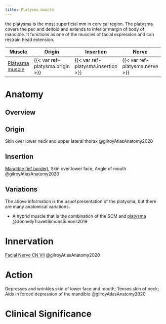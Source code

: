 ```yaml
---
title: Platysma muscle
---
```


the platysma is the most superficial mm in cervical region.
The platysma covers the pec and deltoid and extends to inferior margin of body of mandible.
It functions as one of the muscles of facial expression and can restrain head extension.




| Muscle  | Origin | Insertion | Nerve | Action |
|------|--------|-------|----------|--------|
| [Platysma muscle]({{< var ref-platysma.path >}}) | {{< var ref-platysma.origin >}} | {{< var ref-platysma.insertion >}} | {{< var ref-platysma.nerve >}} | {{< var ref-platysma.action >}} |

# Anatomy
## Overview
## Origin {#origin}
Skin over lower neck and upper lateral thorax @gilroyAtlasAnatomy2020

## Insertion {#insertion}
[Mandible (inf border)]({{< var ref-mandible-bone.path >}}), Skin over lower face, Angle of mouth @gilroyAtlasAnatomy2020

## Variations

The above information is the *usual* presentation of the platysma, but there are many anatomical variations.

- A hybrid muscle that is the combination of the SCM and [platysma]({{< var ref-platysma.path >}}) @donnellyTravellSimonsSimons2019


# Innervation {#innervation}

[Facial Nerve CN VII]({{< var ref-cn7.path >}}) @gilroyAtlasAnatomy2020

# Action {#action}
Depresses and wrinkles skin of lower face and mouth; Tenses skin of neck; Aids in forced depression of the mandible @gilroyAtlasAnatomy2020

# Clinical Significance


